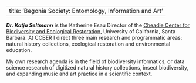 
---
title: 'Begonia Society: Entomology, Information and Art'
---

***Dr. Katja Seltmann*** is the Katherine Esau Director of the [Cheadle Center for Biodiversity and Ecological Restoration](https://www.ccber.ucsb.edu), University of California, Santa Barbara. At CCBER I direct three main research and programmatic areas: natural history collections, ecological restoration and environmental education.

My own research agenda is in the field of biodiversity informatics, or data science research of digitized natural history collections, insect biodiversity, and expanding music and art practice in a scientific context. 

